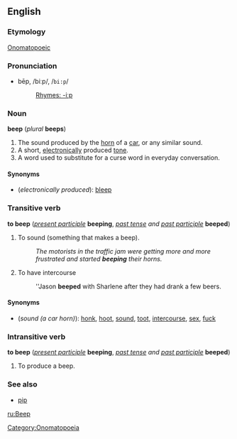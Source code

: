 ==English==

===Etymology===
[[Onomatopoeic]]
[[Category:Onomatopoeia]]

===Pronunciation===
*bēp, /biːp/, /<tt>bi:p</tt>/
*:[[Rhymes:English:-iːp|Rhymes: -iːp]]

===Noun===
'''beep''' (''plural'' '''beeps''')

#The sound produced by the [[horn]] of a [[car]], or any similar sound.
#A short, [[electronically]] produced [[tone]].
#A word used to substitute for a curse word in everyday conversation.

====Synonyms====
*(''electronically produced''): [[bleep]]

===Transitive verb===
'''to beep''' (''[[present participle]]'' '''beeping''', ''[[past tense]] and [[past participle]]'' '''beeped''')

#To sound (something that makes a beep).
#:''The motorists in the traffic jam were getting more and more frustrated and started '''beeping''' their horns.''
#To have intercourse
#:''Jason '''beeped''' with Sharlene after they had drank a few beers.

====Synonyms====
*(''sound (a car horn)''): [[honk]], [[hoot]], [[sound]], [[toot]], [[intercourse]], [[sex]], [[fuck]]

===Intransitive verb===
'''to beep''' (''[[present participle]]'' '''beeping''', ''[[past tense]] and [[past participle]]'' '''beeped''')

#To produce a beep.

===See also===
*[[pip]]

[[ru:Beep]]